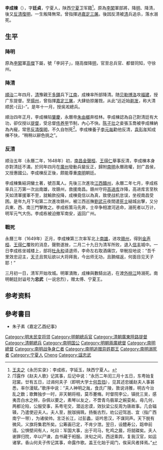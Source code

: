 {{Otheruses|other=名为李成栋的其他人物|李成栋}}
{{Otheruses|other=名为李忠武的其他人物|李忠武}}

'''李成棟'''（{{bd|？||1649年|4月6日（永曆三年二月乙卯）<ref name=die>錢海岳《南明史·卷三·本紀第三》：（永曆三年二月）乙卯，惠國公李成棟兵潰信豐，與尚書張調鼎等死之。</ref>}}），字'''廷貞'''，宁夏人，陕西[[宁夏|宁夏]]卫军籍<ref>[[王夫之|王夫之]]《永历实录》：李成栋，字延玉，陕西宁夏人。</ref>。原為[[李闖|李闖]]軍部將，降[[明|明]]、降清，後又[[反清復明|反清復明]]，一生叛降無常。曾指揮過[[嘉定三屠|嘉定三屠]]。後因反清被[[清|清]]兵追杀，落水溺死。

== 生平 ==
=== 降明 ===
原為[[李闖|李闖]]軍[[高杰_(明朝)|高傑]]下屬，號「李訶子」，隨高傑降[[明|明]]，官至总兵官、都督同知，守徐州。

=== 降清 ===
[[順治|順治]]二年四月，[[清|清]]豫親王[[多鐸|多鐸]]兵下[[江南|江南]]，成棟率所部降清。随[[贝勒|贝勒]][[博洛|博洛]]攻[[福建|福建]]，授广东提督。至[[揚州|揚州]]，曾指揮[[嘉定三屠|嘉定三屠]]，大肆劫掠屠戮，从此“远近始[[剃发令|剃发]]，称大清顺民-{云}-”。是年十一月，授吳淞總兵。

順治四年正月，李成棟陷[[肇慶|肇慶]]，永曆帝[[朱由榔|朱由榔]]奔桂林。李成棟認為自己對清廷有大功，卻仅授以[[提督|提督]]，受总督[[佟养甲|佟养甲]]节制，內心不快。[[陈子壮|陈子壮]]之妾張玉喬被李成棟納為內寵，常思[[反清復明|反清復明]]，不久自刎死<ref>邝露作《赵夫人歌》记其事，后记中说：“永历二年闰三月十五日，东粤始复冠裳。廿有五日，过谒何夫子（即明大学士[[何吾驺|何吾驺]]），见其述忠媛赵夫人事甚悉，率尔漫赋。”歌序中说：“夫人神明之胤，食氏广陵，敦说诗雅，明古今治乱之数；歌舞独步一时，非天朝将相，莫币蹇脩。时督院李公，镇抚三吴，感夷吾白水之辨，杂佩以要之，素琴以友之，不啻青鸟翡翠之婉娈矣。毋几何，两都沦陷，公服受事，系粤宅交，潜运忠谟，效狄梁公反周为唐故事。几会辐辏，乃遣使迎夫人。夫人至，脱珈捐珮，扬衡古烈，劝公迎驾邕、宜（指广西南宁一带），为诸侯帅。言泛长江，过彭蠡，讴吟思汉，不谋同声。天下脱有微风，义旗将集君所矣。公筹画已定，不肯少泄。翌日，设醴寿公，跽申前请。公惧壁间有人，叱曰：军国大事，出于司马，牝鸡之晨，将就磔矣。夫人谢罪归院，卒以尸谏，血书藏于衵服。浃旬之间，西迓乘舆，复我汉官，如运诸掌。香山何夫子传记其事，命露作歌。盖王化始于闺门，俟采风者择焉。”</ref>。李成棟養子[[李元胤|李元胤]]勸他反清，[[袁彭年|袁彭年]]知成棟不快，“稍稍以辭色挑之”。

=== 反清 ===
顺治五年（永曆二年，1648年）初，[[南昌|南昌]][[金聲桓|金聲桓]]、[[王得仁|王得仁]]舉事反清，李成棟本身亦對清廷不滿，於同年四月在[[廣州|廣州]]發動兵變反正，歸附[[南明|南明]]永曆政權，封广昌侯，又授惠國公。李成棟反正後，颇能尊重[[南明|南明]]朝廷。

李成棟集結洞蠻土著，號百萬人。先後三次進攻[[江西|江西]][[贛州|贛州]]，永曆二年七月，李成栋率兵三万第一次出南雄，攻赣州，救援南昌。赣州守将[[高进库|高进库]]诈降，高进库言至秋天如清軍援軍不至，就輸款投降，成棟竟信以為真，致使战机怠误，坐视南昌受困。是年九月下旬第二次進攻赣州，被江西巡撫[[劉武元|劉武元]]夜間遣[[死士|死士]]縋城出擊，又分兵東、西、南三門擊敗之。李成栋策马先奔，士卒争相渡河逃命，溺死者以万计，明军元气大伤。李成栋被迫撤军南安，返回广州。

=== 戰死 ===
永曆三年（1649年）正月，李成棟第三次率军北上[[南雄|南雄]]，进攻[[赣州|赣州]]，得到[[金声桓|金声桓]]、[[王得仁|王得仁]]覆败的消息，聲勢遂挫，二月二十九日为清军所败，退入[[信丰|信丰]]城中。一日李成栋坐城楼上，部将[[杜永和|杜永和]]请退师，李命左右取酒痛饮，举觥投地说：“吾千里效忠迎主，[[天子|天子]]且筑坛欲以大将拜我，今出师无功，且朒缩返，何面目见天子耶！”

三月初一日，清军开始攻城。明軍潰敗，成棟與數騎出逃，在渡[[外桃江|外桃江]]時溺死。南明朝廷封谥号为'''忠武'''（一说忠烈），赠太傅、宁夏王。

== 参考资料 ==
{{reflist}}

== 參考書目 ==
* 朱子素《嘉定乙酉纪事》

{{Authority control}}
{{DEFAULTSORT:Li李}}
[[Category:明末民变将领|Category:明末民变将领]]
[[Category:明朝總兵官|Category:明朝總兵官]]
[[Category:清朝廣東陸路提督|Category:清朝廣東陸路提督]]
[[Category:清朝總兵|Category:清朝總兵]]
[[Category:南明国公|Category:南明国公]]
[[Category:明朝兩廣總督|Category:明朝兩廣總督]]
[[Category:南明總督|Category:南明總督]]
[[Category:南明战争身亡者|Category:南明战争身亡者]]
[[Category:南明追赠异姓郡王|Category:南明追赠异姓郡王]]
[[Category:南明溺死者|Category:南明溺死者]]
[[Category:宁夏人|Category:宁夏人]]
[[Category:李姓|Cheng]]
[[Category:諡忠武|Category:諡忠武]]